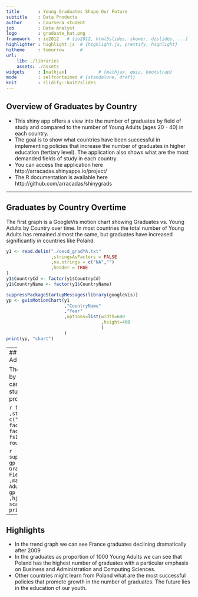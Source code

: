 ```yaml
---
title       : Young Graduates Shape Our Future
subtitle    : Data Products
author      : Coursera student
job         : Data Analyst
logo        : graduate_hat.png
framework   : io2012   # {io2012, html5slides, shower, dzslides, ...}
highlighter : highlight.js  # {highlight.js, prettify, highlight}
hitheme     : tomorrow      # 
url:
    lib: ./libraries
    assets: ./assets
widgets     : [mathjax]            # {mathjax, quiz, bootstrap}
mode        : selfcontained # {standalone, draft}
knit        : slidify::knit2slides
---
```


## Overview of Graduates by Country

* This shiny app offers a view into the number of graduates by field of study and compared to the number of Young Adults (ages 20 - 40) in each country.
* The goal is to show what countries have been successful in implementing policies that increase the number of graduates in higher education (tertiary level).  The application also shows what are the most demanded fields of study in each country.
* You can access the application here http://arracadas.shinyapps.io/project/
* The R documentation is available here http://github.com/arracadas/shinygrads

---

## Graduates by Country Overtime

The first graph is a GoogleVis motion chart showing Graduates vs. Young Adults by Country over time.  In most countries the total number of Young Adults has remained almost the same, but graduates have increased significantly in countries like Poland.

```r
y1 <- read.delim("./oecd_gradYA.txt"
                 ,stringsAsFactors = FALSE
                 ,na.strings = c("NA","")
                 ,header = TRUE
)
y1$CountryCd <- factor(y1$CountryCd)
y1$CountryName <- factor(y1$CountryName)
```


```r
suppressPackageStartupMessages(library(googleVis))
yp <- gvisMotionChart(y1
                      ,"CountryName"
                      ,"Year"
                      ,options=list(width=600
                                    ,height=400
                                    )
                      )
print(yp, "chart")
```

---
## Graduates by Field of Study per 1000 Young Adults

The second graph shows the number of graduates by country for every 1000 young adults. Here you can examine what are the most demanded fields of study and what countries have the highest proportion of graduates.

```r
fs1 <- read.delim("./oecd_gradFS.txt"
                  ,stringsAsFactors = FALSE
                  ,na.strings = c("NA","")
                  ,header = TRUE
)
fs1$CountryCd <- factor(fs1$CountryCd)
fs1$FieldEducation <- factor(fs1$FieldEducation)
fs1$GraduatesProportion <- round(fs1$Graduates/fs1$YoungAdults, 5)*1000
```

```r
suppressPackageStartupMessages(library(ggplot2))
gp <- qplot(x = CountryName
            ,weight = GraduatesProportion
            ,data = fs1
            ,fill = FieldEducation
            ,geom = "bar"
            ,binwidth = 15
            ,main = "Count of Graduates per 1000 Young Adults"
            ,ylab = "Graduates"
            ,xlab = ""
            )
gp <- gp + theme(axis.text.x = element_text(angle = 90
                                            ,hjust = 1)) + scale_y_continuous("GraduatesProportion")
    print(gp)
```

---
## Highlights
- In the trend graph we can see France graduates declining dramatically after 2009
- In the graduates as proportion of 1000 Young Adults we can see that Poland has the highest number of graduates with a particular emphasis on Business and Administration and Computing Sciences.
- Other countries might learn from Poland what are the most successful policies that promote growth in the number of graduates. The future lies in the education of our youth. 
